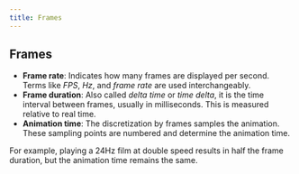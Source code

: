 ```yaml
---
title: Frames
---
```


## Frames

* **Frame rate**: Indicates how many frames are displayed per second. Terms like *FPS*, *Hz*, and *frame rate* are used interchangeably.
* **Frame duration**: Also called *delta time* or *time delta*, it is the time interval between frames, usually in milliseconds. This is measured relative to real time.
* **Animation time**: The discretization by frames samples the animation. These sampling points are numbered and determine the animation time.

For example, playing a 24Hz film at double speed results in half the frame duration, but the animation time remains the same.
